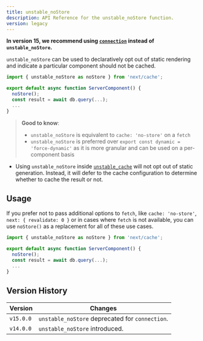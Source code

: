 ```yaml
---
title: unstable_noStore
description: API Reference for the unstable_noStore function.
version: legacy
---
```


**In version 15, we recommend using [`connection`](/docs/app/api-reference/functions/connection) instead of `unstable_noStore`.**

`unstable_noStore` can be used to declaratively opt out of static rendering and indicate a particular component should not be cached.

```jsx
import { unstable_noStore as noStore } from 'next/cache';

export default async function ServerComponent() {
  noStore();
  const result = await db.query(...);
  ...
}
```

> **Good to know**:
>
> - `unstable_noStore` is equivalent to `cache: 'no-store'` on a `fetch`
> - `unstable_noStore` is preferred over `export const dynamic = 'force-dynamic'` as it is more granular and can be used on a per-component basis

- Using `unstable_noStore` inside [`unstable_cache`](/docs/app/api-reference/functions/unstable_cache) will not opt out of static generation. Instead, it will defer to the cache configuration to determine whether to cache the result or not.

## Usage

If you prefer not to pass additional options to `fetch`, like `cache: 'no-store'`, `next: { revalidate: 0 }` or in cases where `fetch` is not available, you can use `noStore()` as a replacement for all of these use cases.

```jsx
import { unstable_noStore as noStore } from 'next/cache';

export default async function ServerComponent() {
  noStore();
  const result = await db.query(...);
  ...
}
```

## Version History

| Version   | Changes                                         |
| --------- | ----------------------------------------------- |
| `v15.0.0` | `unstable_noStore` deprecated for `connection`. |
| `v14.0.0` | `unstable_noStore` introduced.                  |
